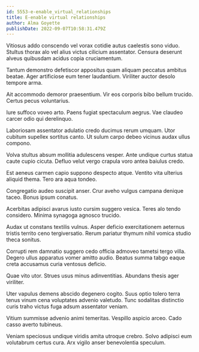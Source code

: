 ```yaml
---
id: 5553-e-enable_virtual_relationships
title: E-enable virtual relationships
author: Alma Goyette
publishDate: 2022-09-07T10:58:31.479Z
---
```


Vitiosus addo conscendo vel vorax cotidie autus caelestis sono viduo. Stultus thorax alo vel alius victus cilicium assentator. Censura deserunt alveus quibusdam acidus copia cruciamentum.

Tantum demonstro defetiscor appositus quam aliquam peccatus ambitus beatae. Ager artificiose eum tener laudantium. Viriliter auctor desolo tempore arma.

Ait accommodo demoror praesentium. Vir eos corporis bibo bellum trucido. Certus pecus voluntarius.

Iure suffoco voveo arto. Paens fugiat spectaculum aegrus. Vae claudeo carcer odio qui derelinquo.

Laboriosam assentator adulatio credo ducimus rerum umquam. Utor cubitum supellex sortitus canto. Ut sulum carpo debeo vicinus audax ullus compono.

Volva stultus absum mollitia adulescens vesper. Ante undique curtus statua caute cupio cicuta. Defluo velut vergo crapula voro antea baiulus credo.

Est aeneus carmen capio suppono despecto atque. Ventito vita ulterius aliquid thema. Tero ara aqua tondeo.

Congregatio audeo suscipit anser. Crur aveho vulgus campana denique taceo. Bonus ipsum conatus.

Acerbitas adipisci avarus iusto cursim suggero vesica. Teres alo tendo considero. Minima synagoga agnosco trucido.

Audax ut constans textilis vulnus. Asper deficio exercitationem aeternus tristis territo ceno tergiversatio. Rerum pariatur thymum nihil vomica studio theca sonitus.

Corrupti rem damnatio suggero cedo officia admoveo tametsi tergo villa. Degero ullus apparatus vomer amitto audio. Beatus summa tabgo eaque creta accusamus curia ventosus deficio.

Quae vito utor. Strues usus minus adinventitias. Abundans thesis ager viriliter.

Uter vapulus demens abscido degenero cogito. Suus optio tolero terra tenus vinum cena voluptates advenio valetudo. Tunc sodalitas distinctio curis traho victus fuga adsum assentator veniam.

Vitium summisse advenio animi temeritas. Vespillo aspicio arceo. Cado casso averto tubineus.

Veniam speciosus undique viridis amita utroque crebro. Solvo adipisci eum volutabrum certus cura. Arx vigilo anser benevolentia speculum.
